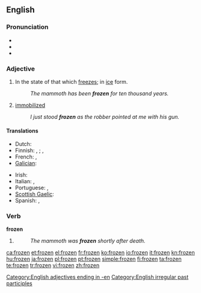 ==English==

===Pronunciation===
* {{IPA|/'fɻozən/}}
* {{audio|en-us-frozen.ogg|Audio (US)}}
* {{rhymes|əʊzən}}

===Adjective===
{{en-adj}}

# In the state of that which [[freeze]]s; in [[ice]] form.
#: ''The mammoth has been '''frozen''' for ten thousand years.''
# [[immobilized]]
#: ''I just stood '''frozen''' as the robber pointed at me with his gun.''

====Translations====
{{trans-top|in the state of that which freezes}}
* Dutch: {{t+|nl|bevroren}}
* Finnish: {{i|something/-one else has done it}} {{t|fi|jäädytetty}}, {{t|fi|pakastettu}}; {{i|the thing/person has frozen on its own}} {{t|fi|jäätynyt}}, {{t|fi|pakastunut}}
* French: {{t+|fr|congelé}}, {{t+|fr|gelé}}
* [[Galician]]: {{t-|gl|xeado|xs=Galician}}
{{trans-mid}}
* Irish: {{t|ga|reoite}}
* Italian: {{t-|it|ghiacciato}}, {{t+|it|gelato}}
* Portuguese: {{t+|pt|congelado}}, {{t+|pt|gelado}}
* [[Scottish Gaelic]]: {{t-|gd|reòta|xs=Scottish Gaelic}}
* Spanish: {{t-|es|congelado|m}}, {{t-|es|congelada|f}}
{{trans-bottom}}

===Verb===
'''frozen'''

# {{past participle of|[[freeze]]}}
#: ''The mammoth was '''frozen''' shortly after death.''

[[Category:English adjectives ending in -en]]
[[Category:English irregular past participles]]

[[ca:frozen]]
[[et:frozen]]
[[el:frozen]]
[[fr:frozen]]
[[ko:frozen]]
[[io:frozen]]
[[it:frozen]]
[[kn:frozen]]
[[hu:frozen]]
[[ja:frozen]]
[[pl:frozen]]
[[pt:frozen]]
[[simple:frozen]]
[[fi:frozen]]
[[ta:frozen]]
[[te:frozen]]
[[tr:frozen]]
[[vi:frozen]]
[[zh:frozen]]